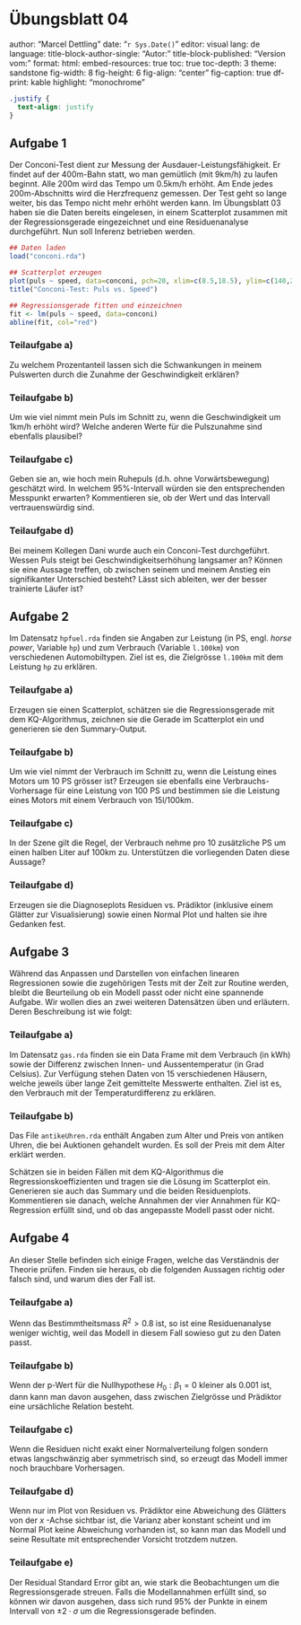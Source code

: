 #  Übungsblatt 04 {.unnumbered}
author: "Marcel Dettling"
date:   "`r Sys.Date()`"
editor: visual
lang: de
language: 
  title-block-author-single: "Autor:"
  title-block-published: "Version vom:"
format:
  html:
    embed-resources: true
    toc: true
    toc-depth: 3
    theme: sandstone
    fig-width: 8
    fig-height: 6
    fig-align: "center"
    fig-caption: true
    df-print: kable
    highlight: "monochrome"


```css
.justify {
  text-align: justify
}
```

## Aufgabe 1 {.justify}

Der Conconi-Test dient zur Messung der Ausdauer-Leistungsfähigkeit. Er findet auf der 400m-Bahn statt, wo man gemütlich (mit 9km/h) zu laufen beginnt. Alle 200m wird das Tempo um 0.5km/h erhöht. Am Ende jedes 200m-Abschnitts wird die Herzfrequenz gemessen. Der Test geht so lange weiter, bis das Tempo nicht mehr erhöht werden kann. Im Übungsblatt 03 haben sie die Daten bereits eingelesen, in einem Scatterplot zusammen mit der Regressionsgerade eingezeichnet und eine Residuenanalyse durchgeführt. Nun soll Inferenz betrieben werden.

```r
## Daten laden
load("conconi.rda")

## Scatterplot erzeugen
plot(puls ~ speed, data=conconi, pch=20, xlim=c(8.5,18.5), ylim=c(140,205))
title("Conconi-Test: Puls vs. Speed")

## Regressionsgerade fitten und einzeichnen
fit <- lm(puls ~ speed, data=conconi)
abline(fit, col="red")
```

### Teilaufgabe a)

Zu welchem Prozentanteil lassen sich die Schwankungen in meinem Pulswerten durch die Zunahme der Geschwindigkeit erklären?

### Teilaufgabe b)

Um wie viel nimmt mein Puls im Schnitt zu, wenn die Geschwindigkeit um 1km/h erhöht wird? Welche anderen Werte für die Pulszunahme sind ebenfalls plausibel?

### Teilaufgabe c)

Geben sie an, wie hoch mein Ruhepuls (d.h. ohne Vorwärtsbewegung) geschätzt wird. In welchem 95%-Intervall würden sie den entsprechenden Messpunkt erwarten? Kommentieren sie, ob der Wert und das Intervall vertrauenswürdig sind.

### Teilaufgabe d)

Bei meinem Kollegen Dani wurde auch ein Conconi-Test durchgeführt. Wessen Puls steigt bei Geschwindigkeitserhöhung langsamer an? Können sie eine Aussage treffen, ob zwischen seinem und meinem Anstieg ein signifikanter Unterschied besteht? Lässt sich ableiten, wer der besser trainierte Läufer ist?

## Aufgabe 2 {.justify}

Im Datensatz `hpfuel.rda` finden sie Angaben zur Leistung (in PS, engl. *horse power*, Variable `hp`) und zum Verbrauch (Variable `l.100km`) von verschiedenen Automobiltypen. Ziel ist es, die Zielgrösse `l.100km` mit dem Leistung `hp` zu erklären.

### Teilaufgabe a)

Erzeugen sie einen Scatterplot, schätzen sie die Regressionsgerade mit dem KQ-Algorithmus, zeichnen sie die Gerade im Scatterplot ein und generieren sie den Summary-Output.

### Teilaufgabe b)

Um wie viel nimmt der Verbrauch im Schnitt zu, wenn die Leistung eines Motors um 10 PS grösser ist? Erzeugen sie ebenfalls eine Verbrauchs-Vorhersage für eine Leistung von 100 PS und bestimmen sie die Leistung eines Motors mit einem Verbrauch von 15l/100km.

### Teilaufgabe c)

In der Szene gilt die Regel, der Verbrauch nehme pro 10 zusätzliche PS um einen halben Liter auf 100km zu. Unterstützen die vorliegenden Daten diese Aussage?

### Teilaufgabe d)

Erzeugen sie die Diagnoseplots Residuen vs. Prädiktor (inklusive einem Glätter zur Visualisierung) sowie einen Normal Plot und halten sie ihre Gedanken fest.

## Aufgabe 3 {.justify}

Während das Anpassen und Darstellen von einfachen linearen Regressionen sowie die zugehörigen Tests mit der Zeit zur Routine werden, bleibt die Beurteilung ob ein Modell passt oder nicht eine spannende Aufgabe. Wir wollen dies an zwei weiteren Datensätzen üben und erläutern. Deren Beschreibung ist wie folgt:

### Teilaufgabe a)

Im Datensatz `gas.rda` finden sie ein Data Frame mit dem Verbrauch (in kWh) sowie der Differenz zwischen Innen- und Aussentemperatur (in Grad Celsius). Zur Verfügung stehen Daten von 15 verschiedenen Häusern, welche jeweils über lange Zeit gemittelte Messwerte enthalten. Ziel ist es, den Verbrauch mit der Temperaturdifferenz zu erklären.

### Teilaufgabe b)

Das File `antikeUhren.rda` enthält Angaben zum Alter und Preis von antiken Uhren, die bei Auktionen gehandelt wurden. Es soll der Preis mit dem Alter erklärt werden.

Schätzen sie in beiden Fällen mit dem KQ-Algorithmus die Regressionskoeffizienten und tragen sie die Lösung im Scatterplot ein. Generieren sie auch das Summary und die beiden Residuenplots. Kommentieren sie danach, welche Annahmen der vier Annahmen für KQ-Regression erfüllt sind, und ob das angepasste Modell passt oder nicht.

## Aufgabe 4 {.justify}

An dieser Stelle befinden sich einige Fragen, welche das Verständnis der Theorie prüfen. Finden sie heraus, ob die folgenden Aussagen richtig oder falsch sind, und warum dies der Fall ist.

### Teilaufgabe a)

Wenn das Bestimmtheitsmass $R^2>0.8$ ist, so ist eine Residuenanalyse weniger wichtig, weil das Modell in diesem Fall sowieso gut zu den Daten passt.

### Teilaufgabe b)

Wenn der p-Wert für die Nullhypothese $H_0: \beta_1=0$ kleiner als 0.001 ist, dann kann man davon ausgehen, dass zwischen Zielgrösse und Prädiktor eine ursächliche Relation besteht.

### Teilaufgabe c)

Wenn die Residuen nicht exakt einer Normalverteilung folgen sondern etwas langschwänzig aber symmetrisch sind, so erzeugt das Modell immer noch brauchbare Vorhersagen.

### Teilaufgabe d)

Wenn nur im Plot von Residuen vs. Prädiktor eine Abweichung des Glätters von der $x$ -Achse sichtbar ist, die Varianz aber konstant scheint und im Normal Plot keine Abweichung vorhanden ist, so kann man das Modell und seine Resultate mit entsprechender Vorsicht trotzdem nutzen.

### Teilaufgabe e)

Der Residual Standard Error gibt an, wie stark die Beobachtungen um die Regressionsgerade streuen. Falls die Modellannahmen erfüllt sind, so können wir davon ausgehen, dass sich rund 95% der Punkte in einem Intervall von $\pm 2 \cdot \sigma$ um die Regressionsgerade befinden.
